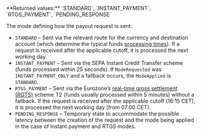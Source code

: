 <ResponseField name="ModeApplied" type="string" >    
**Returned values:** `STANDARD`, `INSTANT_PAYMENT`, `RTGS_PAYMENT`, `PENDING_RESPONSE`

The mode defining how the payout request is sent:
- `STANDARD` – Sent via the relevant route for the currency and destination account (which determine the typical funds [processing times](/guides/payouts#cutoffs-and-processing-times)). If a request is received after the applicable cutoff, it is processed the next working day.
- `INSTANT_PAYMENT` – Sent via the SEPA Instant Credit Transfer scheme (funds processed within 25 seconds). If `ModeRequested` was `INSTANT_PAYMENT_ONLY` and a fallback occurs, the `ModeApplied` is `STANDARD`. 
- `RTGS_PAYMENT` – Sent via the Eurozone’s [real-time gross settlement (RGTS)](/guides/payouts#real-time-gross-settlement-rtgs) scheme T2 (funds usually processed within 5 minutes) without a fallback. If the request is received after the applicable cutoff (16:15 CET), it is processed the next working day (from 07:00 CET).
- `PENDING_RESPONSE` – Temporary state to accommodate the possible latency between the creation of the request and the mode being applied in the case of instant payment and RTGS modes. 
</ResponseField>